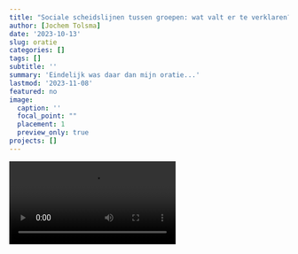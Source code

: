 ```yaml
---
title: "Sociale scheidslijnen tussen groepen: wat valt er te verklaren?"
author: [Jochem Tolsma]
date: '2023-10-13'
slug: oratie
categories: []
tags: []
subtitle: ''
summary: 'Eindelijk was daar dan mijn oratie...'
lastmod: '2023-11-08'
featured: no
image: 
  caption: ''
  focal_point: ""
  placement: 1
  preview_only: true
projects: []
---  
```




<video autoplay controls>
  <source src="https://www.jtolsma.nl/oratie/oratie.mp4" type="video/mp4">
  Your browser does not support the video tag.
</video>

<!---
<iframe width="90%" height="90%" src="https://www.jtolsma.nl/oratie/" title="Sociale scheidslijnen tussen groepen: wat valt er te verklaren?" frameborder="0" allow="accelerometer; autoplay; clipboard-write; encrypted-media; gyroscope; picture-in-picture" allowfullscreen=TRUE></iframe>
--->

---  



